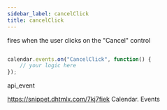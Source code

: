 ```yaml
---
sidebar_label: cancelClick
title: cancelClick
---
```



          


<Short>
 fires when the user clicks on the "Cancel" control





</Short>


~~~js

calendar.events.on("CancelClick", function() {
    // your logic here
});


~~~
 api_event

<Descr>



</Descr>



https://snippet.dhtmlx.com/7kj7fiek	Calendar. Events

